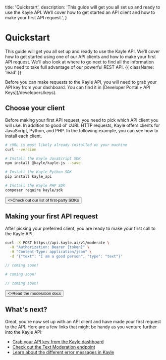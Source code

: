  title: 'Quickstart',
  description:
    'This guide will get you all set up and ready to use the Kayle API. We’ll cover how to get started an API client and how to make your first API request.',
}

# Quickstart

This guide will get you all set up and ready to use the Kayle API. We'll cover how to get started using one of our API clients and how to make your first API request. We'll also look at where to go next to find all the information you need to take full advantage of our powerful REST API. {{ className: 'lead' }}

<Note>
  Before you can make requests to the Kayle API, you will need to grab your
  API key from your dashboard. You can find it in [Developer Portal &raquo; API Keys](/developers/keys).
</Note>

## Choose your client

Before making your first API request, you need to pick which API client you will use. In addition to good ol' cURL HTTP requests, Kayle offers clients for JavaScript, Python, and PHP. In the following example, you can see how to install each client.

<CodeGroup>

```bash {{ title: 'cURL' }}
# cURL is most likely already installed on your machine
curl --version
```

```bash {{ language: 'js' }}
# Install the Kayle JavaScript SDK
npm install @kayle/kayle-js --save
```

```bash {{ language: 'python' }}
# Install the Kayle Python SDK
pip install kayle_api
```

```bash {{ language: 'php' }}
# Install the Kayle PHP SDK
composer require kayle/sdk
```

</CodeGroup>

<div className="not-prose">
  <Button href="/sdks" variant="text" arrow="right">
    <>Check out our list of first-party SDKs</>
  </Button>
</div>

## Making your first API request

After picking your preferred client, you are ready to make your first call to the Kayle API.

<CodeGroup tag="POST" label="/v1/moderate">

```bash {{ title: 'cURL' }}
curl -X POST https://api.kayle.ai/v1/moderate \
  -H "Authorization: Bearer {token}" \
  -H "Content-Type: application/json" \
  -d '{"text": "I am a good person", "type": "text"}'
```

```js
// coming soon!
```

```python
# coming soon!
```

```php
// coming soon!
```

</CodeGroup>

<div className="not-prose">
  <Button href="/docs/moderate/text" variant="text" arrow="right">
    <>Read the moderation docs</>
  </Button>
</div>

## What's next?

Great, you're now set up with an API client and have made your first request to the API. Here are a few links that might be handy as you venture further into the Kayle API:

- [Grab your API key from the Kayle dashboard](/developers/keys)
- [Check out the Text Moderation endpoint](/docs/moderate/text)
- [Learn about the different error messages in Kayle](/docs/errors)
